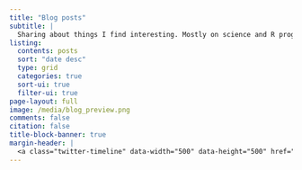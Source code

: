 ```yaml
---
title: "Blog posts"
subtitle: |
  Sharing about things I find interesting. Mostly on science and R programming.
listing:
  contents: posts
  sort: "date desc"
  type: grid
  categories: true
  sort-ui: true
  filter-ui: true
page-layout: full
image: /media/blog_preview.png
comments: false
citation: false
title-block-banner: true
margin-header: |
  <a class="twitter-timeline" data-width="500" data-height="500" href="https://twitter.com/jeweljohnsonj?ref_src=twsrc%5Etfw">Tweets by jeweljohnsonj</a> <script async src="https://platform.twitter.com/widgets.js" charset="utf-8"></script>
---
```


<a hidden href="https://info.flagcounter.com/ynrK"><img src="https://s11.flagcounter.com/count2/ynrK/bg_000000/txt_FFFFFF/border_F0F0F0/columns_5/maxflags_25/viewers_0/labels_1/pageviews_1/flags_0/percent_0/" alt="Flag Counter" border="0"/></a>
